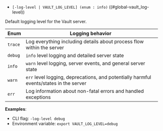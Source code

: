 - `[-log-level | VAULT_LOG_LEVEL] (enum : info)` ((#global-vault_log-level))

Default logging level for the Vault server.

Enum    | Logging behavior
------- | ----------------
`trace` | Log everything including details about process flow within the server
`debug` | `info` level logging and detailed server state
`info`  | `warn` level logging, server events, and general server state
`warn`  | `err` level logging, deprecations, and potentially harmful events/states in the server
`err`   | Log information about non-fatal errors and handled exceptions

**Examples**:

- CLI flag: `-log-level debug`
- Environment variable: `export VAULT_LOG_LEVEL=debug`

